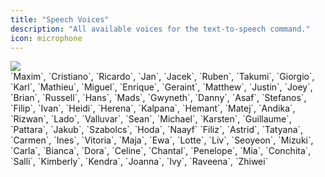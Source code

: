 ```yaml
---
title: "Speech Voices"
description: "All available voices for the text-to-speech command."
icon: microphone
---
```


<Frame>
  <img src="/images/resources/tts.png" />
</Frame>
<br />
<AccordionGroup>
  <Accordion title="Male">
    `Maxim`, `Cristiano`, `Ricardo`, `Jan`, `Jacek`, `Ruben`, `Takumi`,
    `Giorgio`, `Karl`, `Mathieu`, `Miguel`, `Enrique`, `Geraint`, `Matthew`,
    `Justin`, `Joey`, `Brian`, `Russell`, `Hans`, `Mads`, `Gwyneth`, `Danny`,
    `Asaf`, `Stefanos`, `Filip`, `Ivan`, `Heidi`, `Herena`, `Kalpana`, `Hemant`,
    `Matej`, `Andika`, `Rizwan`, `Lado`, `Valluvar`, `Sean`, `Michael`,
    `Karsten`, `Guillaume`, `Pattara`, `Jakub`, `Szabolcs`, `Hoda`, `Naayf`
  </Accordion>
  <Accordion title="Female">
    `Filiz`, `Astrid`, `Tatyana`, `Carmen`, `Ines`, `Vitoria`, `Maja`, `Ewa`,
    `Lotte`, `Liv`, `Seoyeon`, `Mizuki`, `Carla`, `Bianca`, `Dora`, `Celine`,
    `Chantal`, `Penelope`, `Mia`, `Conchita`, `Salli`, `Kimberly`, `Kendra`,
    `Joanna`, `Ivy`, `Raveena`, `Zhiwei`
  </Accordion>
</AccordionGroup>
